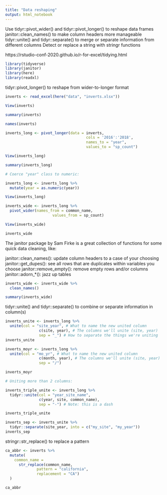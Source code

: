 ```yaml
---
title: "Data reshaping"
output: html_notebook
---
```

Use tidyr::pivot_wider() and tidyr::pivot_longer() to reshape data frames
janitor::clean_names() to make column headers more manageable
tidyr::unite() and tidyr::separate() to merge or separate information from different columns
Detect or replace a string with stringr functions

https://rstudio-conf-2020.github.io/r-for-excel/tidying.html

```r
library(tidyverse)
library(janitor)
library(here)
library(readxl)
```

tidyr::pivot_longer() to reshape from wider-to-longer format

```r
inverts <- read_excel(here("data", "inverts.xlsx"))
```

```r
View(inverts)
```
```r
summary(inverts)
```
```r
names(inverts)
```

```r
inverts_long <- pivot_longer(data = inverts, 
                                    cols = '2016':'2018',
                                    names_to = "year",
                                    values_to = "sp_count")
```

```r
View(inverts_long)
```
```r
summary(inverts_long)
```

```r
# Coerce "year" class to numeric: 

inverts_long <- inverts_long %>% 
  mutate(year = as.numeric(year))
```

```r
View(inverts_long)
```
```r
inverts_wide <- inverts_long %>% 
  pivot_wider(names_from = common_name, 
                     values_from = sp_count)
```

```r
View(inverts_wide)
```
```r
inverts_wide
```

The janitor package by Sam Firke is a great collection of functions for some quick data cleaning, like:

janitor::clean_names(): update column headers to a case of your choosing
janitor::get_dupes(): see all rows that are duplicates within variables you choose
janitor::remove_empty(): remove empty rows and/or columns
janitor::adorn_*(): jazz up tables

```r
inverts_wide <- inverts_wide %>% 
  clean_names()
```

```r
summary(inverts_wide)
```
tidyr::unite() and tidyr::separate() to combine or separate information in column(s)

```r
inverts_unite <- inverts_long %>% 
  unite(col = "site_year", # What to name the new united column
               c(site, year), # The columns we'll unite (site, year)
               sep = "_") # How to separate the things we're uniting
inverts_unite
```
```r
inverts_moyr <- inverts_long %>% 
  unite(col = "mo_yr", # What to name the new united column
               c(month, year), # The columns we'll unite (site, year)
               sep = "/") 

inverts_moyr
```
```r
# Uniting more than 2 columns: 

inverts_triple_unite <- inverts_long %>% 
  tidyr::unite(col = "year_site_name",
               c(year, site, common_name),
               sep = "-") # Note: this is a dash

inverts_triple_unite
```
```r
inverts_sep <- inverts_unite %>% 
  tidyr::separate(site_year, into = c("my_site", "my_year"))
inverts_sep
```

stringr::str_replace() to replace a pattern

```r
ca_abbr <- inverts %>% 
  mutate(
    common_name = 
      str_replace(common_name, 
              pattern = "california", 
              replacement = "CA")
  )

ca_abbr
```

